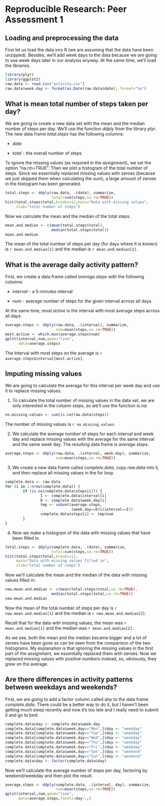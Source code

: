 # Reproducible Research: Peer Assessment 1

## Loading and preprocessing the data

First let us load the data inro R (we are assuming that
the data have been unzipped). Besides, 
we'll add week days to the data
because we are going to use week days later in our analysis
anyway. At the same time, we'll load the libraries.

```r
library(plyr)
library(ggplot2)
raw.data <- read.csv("activity.csv")
raw.data$week.day <- format(as.Date(raw.data$date), format="%a")
```

## What is mean total number of steps taken per day?

We are going to create a new data set with 
the mean and the median number of steps per day.
We'll use the function *ddply* from the library *plyr*.
The new data frame *total.steps* has the following columns:

- *date*

- *total* - the overall number of steps

To ignore the missing values (as required in the assignment),
we set the option "na.rm=TRUE".
Then we plot a histogram of the total number of
steps. Since we essentially replaced missing values
with zeroes (because we just skipped them when calculating
the sum), a large amount of zeroes in the histogram
has been generated.

```r
total.steps <- ddply(raw.data, .(date), summarize, 
                     total=sum(steps,na.rm=TRUE))
hist(total.steps$total,breaks=12,main="Data with missing values",
     xlab="total number of steps")
```

Now we calculate the mean and the median
of the total steps. 

```r
mean.and.median <- c(mean(total.steps$total),
                     median(total.steps$total))
mean.and.median
```

The mean of the total number of steps per day (for days where it
is known) is `r mean.and.median[1]` and the median is
`r mean.and.median[2]`.

## What is the average daily activity pattern?

First, we create a data frame
called *average.steps* with
the following columns

* *interval* - a 5-minutes interval

* *num* - average number of steps for the given interval across all days.

At the same time, *most.active* is the interval 
with most average steps across all days.

```r
average.steps <- ddply(raw.data, .(interval), summarize, 
                       num=mean(steps,na.rm=TRUE))
most.active <- which.max(average.steps$num)
qplot(interval,num,geom="line",
      data=average.steps)

```

The interval with most steps on the average is
`r average.steps$interval[most.active]`.

## Imputing missing values

We are going to calculate the average
for this interval per week day and use it to 
replace missing values.

1. To calculate the total number of missing values
in the data set, we are only interested in
the column *steps*, so we'll use the function
*is.na*:
```r
no.missing.values <- sum(is.na(raw.data$steps))
```

The number of missing values is `r no.missing.values`.

2. We calculate the average number of
steps for each interval and week day and replace missing
values with the average for the same interval and the 
same week day. The resulting data frame is *average.steps*.

```r
average.steps <- ddply(raw.data, .(interval, week.day), summarize, 
                       num=mean(steps,na.rm=TRUE))
```

3. We create a new data frame called *complete.data*, 
copy *raw.data* into it, and then 
replace all missing values in the for loop.

```r
complete.data <- raw.data
for (i in 1:nrow(complete.data)) {
        if (is.na(complete.data$steps[i])) {
                I <- complete.data$interval[i]
                D <- complete.data$week.day[i]
                tmp <- subset(average.steps,
                              (week.day==D)&(interval==I))
                complete.data$steps[i] <- tmp$num
        }
}
```

4. Now we make a histogram of the
data with missing values that have been filled in.

```r
total.steps <- ddply(complete.data, .(date), summarize, 
                     total=sum(steps,na.rm=TRUE))
hist(total.steps$total,breaks=12,
     main="Data with missing values filled in",
     xlab="total number of steps")
```

Now we'll calculate the mean and the median of
the data with missing values filled in:

```r
new.mean.and.median <- c(mean(total.steps$total,na.rm=TRUE),
                     median(total.steps$total,na.rm=TRUE))
new.mean.and.median
```

Now the mean of the total number of steps per day 
is `r new.mean.and.median[1]` and the median is
`r new.mean.and.median[2]`. 

Recall that for the data with missing values,
the mean was `r mean.and.median[1]` and the median was
`r mean.and.median[2]`. 

As we see, both the mean and the median 
became bigger and a lot of zeroes have been gone 
as can be seen from the comparison of 
the two histograms.
My explanation is that
ignoring the missing values in the first part of
the assignment, we essentially replaced them with zeroes. 
Now we replaced missing values with positive numbers instead,
so, obviously, they grew on the average.

## Are there differences in activity patterns between weekdays and weekends?

First, we are going to add a factor column called *day*
to the data frame *complete.data*. There could be a better
way to do it, but I haven't been getting much sleep recently
and now it's too late and I really need to submit it and
go to bed:

```r
complete.data$day <- complete.data$week.day
complete.data[complete.data$week.day=="Mon",]$day <- "weekday"
complete.data[complete.data$week.day=="Tue",]$day <- "weekday"
complete.data[complete.data$week.day=="Wed",]$day <- "weekday"
complete.data[complete.data$week.day=="Thu",]$day <- "weekday"
complete.data[complete.data$week.day=="Fri",]$day <- "weekday"
complete.data[complete.data$week.day=="Sat",]$day <- "weekend"
complete.data[complete.data$week.day=="Sun",]$day <- "weekend"
complete.data$day <- factor(complete.data$day)
```

Now we'll calculate the average number 
of steps per day, factoring by weekend/weekday and then
plot the result.

```r
average.steps <- ddply(complete.data, .(interval, day), summarize, 
                       num=mean(steps,na.rm=TRUE))
qplot(interval,num,geom="line",
      data=average.steps,facets=day~.,)

```
